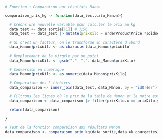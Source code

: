 ```r
# Fonction : Comparaison aux résultats Manon 

comparaison_prix_kg <- function(data_test,data_Manon){

  # Créons une nouvelle variable pour calculer le prix au kg 
  data_test <- data_sortie[[1]] # 7156
  data_test <- data_test |> mutate(prixKilo = orderProductPrice *poidsenkg)
  
  # Si c'est un facteur, on le transforme en caractère d'abord
  data_Manon$prixKilo <- as.character(data_Manon$prixKilo)
  
  # Remplacement de la virgule par un point
  data_Manon$prixKilo <- gsub(",", ".", data_Manon$prixKilo)
  
  # Conversion en numérique
  data_Manon$prixKilo <- as.numeric(data_Manon$prixKilo)
  
  # Comparaison des 2 fichiers 
  data_comparison <- inner_join(data_test, data_Manon, by = "idOrder")

  # Filtrons les lignes où le prix de la table de Manon et la notre est correct
  data_comparison <- data_comparison |> filter(prixKilo.x == prixKilo.y)
  
  return(data_comparison)
    
}
```

```r
# Test de la fonction comparaison aux résultats Manon
data_comparaison <- comparaison_prix_kg(data_sortie,data_ok_courgettes)
```

